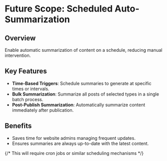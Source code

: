 # Future Scope: Scheduled Auto-Summarization

## Overview

Enable automatic summarization of content on a schedule, reducing manual intervention.

## Key Features

-   **Time-Based Triggers**: Schedule summaries to generate at specific times or intervals.
-   **Bulk Summarization**: Summarize all posts of selected types in a single batch process.
-   **Post-Publish Summarization**: Automatically summarize content immediately after publication.

## Benefits

-   Saves time for website admins managing frequent updates.
-   Ensures summaries are always up-to-date with the latest content.

{/* This will require cron jobs or similar scheduling mechanisms */}

